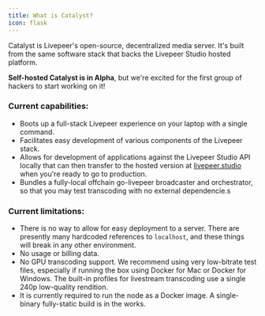```yaml
---
title: What is Catalyst?
icon: flask
---
```


Catalyst is Livepeer's open-source, decentralized media server. It's built from
the same software stack that backs the Livepeer Studio hosted platform.

**Self-hosted Catalyst is in Alpha**, but we're excited for the first group of
hackers to start working on it!

### Current capabilities:

- Boots up a full-stack Livepeer experience on your laptop with a single
  command.
- Facilitates easy development of various components of the Livepeer stack.
- Allows for development of applications against the Livepeer Studio API locally
  that can then transfer to the hosted version at
  [livepeer.studio](https://livepeer.studio) when you're ready to go to
  production.
- Bundles a fully-local offchain go-livepeer broadcaster and orchestrator, so
  that you may test transcoding with no external dependencie.s

### Current limitations:

- There is no way to allow for easy deployment to a server. There are presently
  many hardcoded references to `localhost`, and these things will break in any
  other environment.
- No usage or billing data.
- No GPU transcoding support. We recommend using very low-bitrate test files,
  especially if running the box using Docker for Mac or Docker for Windows. The
  built-in profiles for livestream transcoding use a single 240p low-quality
  rendition.
- It is currently required to run the node as a Docker image. A single-binary
  fully-static build is in the works.
